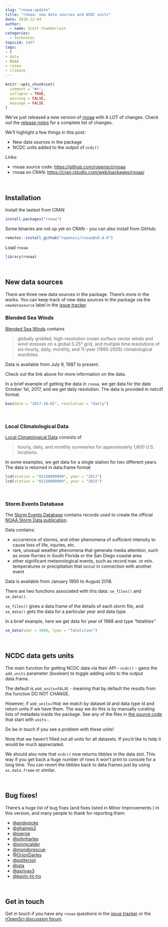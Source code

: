 ```yaml
---
slug: "rnoaa-update"
title: "rnoaa: new data sources and NCDC units"
date: 2018-12-04
author:
  - name: Scott Chamberlain
categories:
  - technotes
topicid: 1497
tags:
- R
- data
- NOAA
- rnoaa
- climate
---
```


```r
knitr::opts_chunk$set(
  comment = "#>",
  collapse = TRUE,
  warning = FALSE,
  message = FALSE
)
```

We've just released a new version of [rnoaa][] with A LOT of changes. Check out 
the [release notes](https://github.com/ropensci/rnoaa/releases/tag/v0.8.0) 
for a complete list of changes. 

We'll highlight a few things in this post:

- New data sources in the package
- NCDC units added to the output of `ncdc()`

Links:

* rnoaa source code: <https://github.com/ropensci/rnoaa>
* rnoaa on CRAN: <https://cran.rstudio.com/web/packages/rnoaa/>

<br>

## Installation

Install the lastest from CRAN

```r
install.packages("rnoaa")
```

Some binaries are not up yet on CRAN - you can also install from GitHub:

```r
remotes::install_github("ropensci/rnoaa@v0.8.0")
```

Load `rnoaa`

```r
library(rnoaa)
```

<br>

## New data sources

There are three new data sources in the package. There's more in the works. You 
can keep track of new data sources in the package via the `newdatasource`
label in the [issue tracker](https://github.com/ropensci/rnoaa/issues?q=is%3Aissue+is%3Aopen+label%3Anewdatasource). 

### Blended Sea Winds

[Blended Sea Winds][bsw] contains 

> globally gridded, high-resolution ocean surface vector winds and wind stresses on a 
> global 0.25° grid, and multiple time resolutions of six-hourly, daily, monthly, 
> and 11-year (1995-2005) climatological monthlies.

Data is available from July 9, 1987 to present. 

Check out the link above for more information on the data. 

In a brief example of getting the data in `rnoaa`, we get data for the date 
October 1st, 2017, and we get daily resolution. The data is provided in 
netcdf format.

```r
bsw(date = "2017-10-01", resolution = "daily")
```

<br>

### Local Climatological Data

[Local Climatological Data][lcd] consists of

> hourly, daily, and monthly summaries for approximately 1,600 U.S. locations.

In some examples, we get data for a single station for two different years.
The data is returned in data.frame format

```r
lcd(station = "01338099999", year = "2017")
lcd(station = "01338099999", year = "2015")
```

<br>

### Storm Events Database

The [Storm Events Database][sed] contains records used to create the 
official [NOAA Storm Data publication](http://www.ncdc.noaa.gov/IPS/sd/sd.html).

Data contains:

* occurrence of storms, and other phenomena of sufficient intensity to cause loss of life, 
injuries, etc.
* rare, unusual weather phenomena that generate media attention, such as snow flurries in 
South Florida or the San Diego coastal area
* other significant meteorological events, such as record max. or min. temperatures or 
precipitation that occur in connection with another event

Data is available from January 1950 to August 2018.

There are two functions associated with this data: `se_files()` and `se_data()`.

`se_files()` gives a data.frame of the details of each storm file, and 
`se_data()` gets the data for a particular year and data type. 

In a brief example, here we get data for year of 1988 and type "fatalities"

```r
se_data(year = 1988, type = "fatalities")
```

<br>

## NCDC data gets units

The main function for getting NCDC data via their API - `ncdc()` - gains the `add_units` parameter 
(boolean) to toggle adding units to the output data.frame. 

The default is `add_units=FALSE` - meaning that by default the results from the function 
DO NOT CHANGE. 

However, if `add_units=TRUE` we match by dataset id and data type id and return units if 
we have them. The way we do this is by manually curating lists of metadata inside the package.
See any of the files in [the source code](https://github.com/ropensci/rnoaa/tree/master/R) 
that start with `units-`. 

Do be in touch if you see a problem with these units! 

Note that we haven't filled out all units for all datasets. If you'd like to help it would 
be much appreciated.

We should also note that `ncdc()` now returns tibbles in the data slot. This way if you 
get back a huge number of rows it won't print to console for a long time. You can revert 
the tibbles back to data.frames just by using `as.data.frame` or similar.

<br>

## Bug fixes!

There's a huge list of bug fixes (and fixes listed in Minor Improvements ) in this version, 
and many people to thank for reporting them: 

* [@andypicke](https://github.com/andypicke)
* [@ghaines3](https://github.com/ghaines3)
* [@joeroe](https://github.com/joeroe)
* [@johnharley](https://github.com/johnharley)
* [@jonmcalder](https://github.com/jonmcalder)
* [@mondorescue](https://github.com/mondorescue)
* [@OrionDarley](https://github.com/OrionDarley)
* [@potterzot](https://github.com/potterzot)
* [@jsta](https://github.com/jsta)
* [@asrivas3](https://github.com/asrivas3)
* [@kevin-ht-ho](https://github.com/kevin-ht-ho)

<br>

## Get in touch

Get in touch if you have any `rnoaa` questions in the 
[issue tracker](https://github.com/ropensci/rnoaa/issues) or the 
[rOpenSci discussion forum](https://discuss.ropensci.org/).


[rnoaa]: https://github.com/ropensci/rnoaa
[bsw]: https://www.ncdc.noaa.gov/data-access/marineocean-data/blended-global/blended-sea-winds
[lcd]: https://www.ncdc.noaa.gov/data-access/land-based-station-data/land-based-datasets/quality-controlled-local-climatological-data-qclcd
[sed]: https://www.ncdc.noaa.gov/stormevents/
